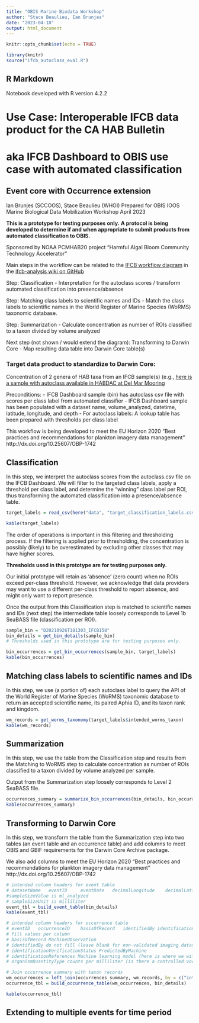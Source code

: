 ```yaml
---
title: "OBIS Marine Biodata Workshop"
author: "Stace Beaulieu, Ian Brunjes"
date: "2023-04-18"
output: html_document
---
```


```r
knitr::opts_chunk$set(echo = TRUE)

library(knitr)
source("ifcb_autoclass_eval.R")
```
## R Markdown
Notebook developed with R version 4.2.2

# Use Case: Interoperable IFCB data product for the CA HAB Bulletin
# aka IFCB Dashboard to OBIS use case with automated classification
## Event core with Occurrence extension
Ian Brunjes (SCCOOS), Stace Beaulieu (WHOI)
Prepared for OBIS IOOS Marine Biological Data Mobilization Workshop April 2023

**This is a prototype for testing purposes only.**
**A protocol is being developed to determine if and when appropriate to submit products from automated classification to OBIS.**

Sponsored by NOAA PCMHAB20 project “Harmful Algal Bloom Community Technology Accelerator”

Main steps in the workflow can be related to the [IFCB workflow diagram](https://raw.githubusercontent.com/hsosik/ifcb-analysis/master/Development/IFCB%20workflow%20chart.png) in the [ifcb-analysis wiki on GitHub](https://github.com/hsosik/ifcb-analysis/wiki)

Step: Classification
- Interpretation for the autoclass scores / transform automated classification into presence/absence

Step: Matching class labels to scientific names and IDs
- Match the class labels to scientific names in the World Register of Marine Species (WoRMS) taxonomic database.

Step: Summarization
- Calculate concentration as number of ROIs classified to a taxon divided by volume analyzed

Next step (not shown / would extend the diagram): Transforming to Darwin Core
- Map resulting data table into Darwin Core table(s)

### Target data product to standardize to Darwin Core:
Concentration of 2 genera of HAB taxa from an IFCB sample(s) (e.g., [here is a sample with autoclass available in HABDAC at Del Mar Mooring](https://ifcb.caloos.org/timeline?dataset=del-mar-mooring&bin=D20210620T221255_IFCB158)

Preconditions:
- IFCB Dashboard sample (bin) has autoclass csv file with scores per class label from automated classifier
- IFCB Dashboard sample has been populated with a dataset name, volume_analyzed, datetime, latitude, longitude, and depth
- For autoclass labels: A lookup table has been prepared with thresholds per class label

This workflow is being developed to meet the EU Horizon 2020 “Best practices and recommendations for plankton imagery data management” http://dx.doi.org/10.25607/OBP-1742

## Classification
In this step, we interpret the autoclass scores from the autoclass.csv file on the IFCB Dashboard. We will filter to the targeted class labels, apply a threshold per class label, and determine the “winning” class label per ROI, thus transforming the automated classification into a presence/absence table.

```r
target_labels = read_csv(here("data", "target_classification_labels.csv"))

kable(target_labels)
```


The order of operations is important in this filtering and thresholding process. If the filtering is applied prior to thresholding, the concentration is possibly (likely) to be overestimated by excluding other classes that may have higher scores.

**Thresholds used in this prototype are for testing purposes only.**

Our initial prototype will retain as ‘absence’ (zero count) when no ROIs exceed per-class threshold. However, we acknowledge that data providers may want to use a different per-class threshold to report absence, and might only want to report presence.

Once the output from this Classification step is matched to scientific names and IDs (next step) the intermediate table loosely corresponds to Level 1b SeaBASS file (classification per ROI).


```r
sample_bin = "D20210926T181303_IFCB158"
bin_details = get_bin_details(sample_bin)
# Thresholds used in this prototype are for testing purposes only.

bin_occurrences = get_bin_occurrences(sample_bin, target_labels)
kable(bin_occurrences)
```

## Matching class labels to scientific names and IDs
In this step, we use (a portion of) each autoclass label to query the API of the World Register of Marine Species (WoRMS) taxonomic database to return an accepted scientific name, its paired Aphia ID, and its taxon rank and kingdom.

```r
wm_records = get_worms_taxonomy(target_labels$intended_worms_taxon)
kable(wm_records)
```

## Summarization
In this step, we use the table from the Classification step and results from the Matching to WoRMS step to calculate concentration as number of ROIs classified to a taxon divided by volume analyzed per sample.

Output from the Summarization step loosely corresponds to Level 2 SeaBASS file.

```r
occurrences_summary = summarize_bin_occurrences(bin_details, bin_occurrences, target_labels)
kable(occurrences_summary)
```

## Transforming to Darwin Core
In this step, we transform the table from the Summarization step into two tables (an event table and an occurrence table) and add columns to meet OBIS and GBIF requirements for the Darwin Core Archive package.

We also add columns to meet the EU Horizon 2020 “Best practices and recommendations for plankton imagery data management” http://dx.doi.org/10.25607/OBP-1742

```r
# intended column headers for event table
# datasetName 	eventID 	eventDate 	decimalLongitude 	decimalLatitude 	countryCode 	geodeticDatum 	minimumDepthInMeters 	maximumDepthInMeters sampleSizeValue sampleSizeUnit
#sampleSizeValue is ml_analyzed
# sampleSizeUnit is milliliter
event_tbl = build_event_table(bin_details)
kable(event_tbl)
```


```r
# intended column headers for occurrence table
# eventID 	occurrenceID 	basisOfRecord 	identifiedBy identificationVerificationStatus 	identificationReferences 	associatedMedia 	verbatimIdentification 	scientificName 	scientificNameID 	taxonRank kingdom 	occurrenceStatus 	organismQuantity organismQuantityType institutionCode
# fill values per column
# basisOfRecord MachineObservation
# identifiedBy do not fill (leave blank for non-validated imaging dataset)
# identificationVerificationStatus PredictedByMachine
# identificationReferences Machine learning model (here is where we will recommend DOI for trained model); Software to run the machine learning model (cite version); Software to interpret autoclass scores (cite this notebook version)
# organismQuantityType counts per milliliter (is there a controlled vocabulary term for the counting unit is colony, chain, or single cell?)

# Join occurrence summary with taxon records
wm_occurrences = left_join(occurrences_summary, wm_records, by = c("intended_worms_taxon" = "intended_worms_taxon"))
occurrence_tbl = build_occurrence_table(wm_occurrences, bin_details)

kable(occurrence_tbl)
```

## Extending to multiple events for time period

```r

```

